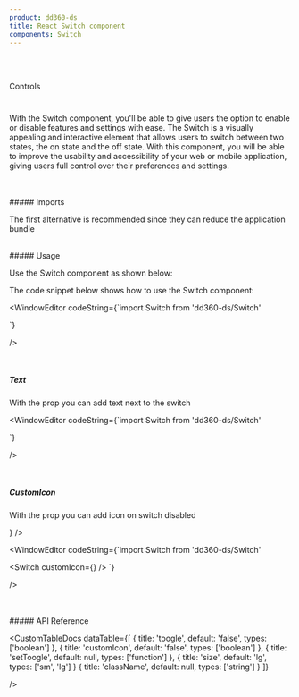 ```yaml
---
product: dd360-ds
title: React Switch component
components: Switch
---
```


<br id='top' />
<br />

<Label>Controls</Label>

# <HeaderDocCustom title="Switch" pathUrl="controls-switch--switch" />


With the Switch component, you'll be able to give users the option to enable or disable features and settings with ease. The Switch is a visually appealing and
interactive element that allows users to switch between two states, the on state and the off state. With this component, you will be able to improve the
usability and accessibility of your web or mobile application, giving users full control over their preferences and settings.

<br />
<br />
##### <span name="floating-nav">Imports</span>

The first alternative is recommended since they can reduce the application bundle

<WindowEditor codeString="import Switch from 'dd360-ds/Switch'" />
<WindowEditor codeString="import { Switch } from 'dd360-ds'" />

<br />
##### <span name="floating-nav">Usage</span>

Use the Switch component as shown below:

<Playground className="gap-y-2">
    <SwitchCustom />
</Playground>

The code snippet below shows how to use the Switch component:

<WindowEditor
    codeString={`import  Switch from 'dd360-ds/Switch'

<Switch />
`}

/>

<br />

##### <span name="floating-nav">Text</span>

With the prop <TagDocs text='text' /> you can add text next to the switch

<Playground className="gap-y-2">
    <SwitchCustom text="Active option" />
</Playground>

<WindowEditor
    codeString={`import  Switch from 'dd360-ds/Switch'

<Switch text="Active option" />
`}

/>

<br />

##### <span name="floating-nav">CustomIcon</span>

With the prop <TagDocs text='customIcon' /> you can add icon on switch disabled

<Playground className="gap-y-2">
    <SwitchCustom customIcon={<DynamicHeroIcon icon="XIcon" className="text-blue-700 w-5" />} />
</Playground>

<WindowEditor
    codeString={`import  Switch from 'dd360-ds/Switch'

<Switch customIcon={<DynamicHeroIcon icon="XIcon" className="text-blue-700 w-5" />} />
`}

/>

<br />

<br />
##### <span name="floating-nav">API Reference</span>

<CustomTableDocs
    dataTable={[
        { title: 'toogle', default: 'false', types: ['boolean'] },
        { title: 'customIcon', default: 'false', types: ['boolean'] },
        { title: 'setToogle', default: null, types: ['function'] },
        { title: 'size', default: 'lg', types: ['sm', 'lg'] }
        { title: 'className', default: null, types: ['string'] }
    ]}

/>

<AlertReactKnowledge />

<BackAndForwardController />